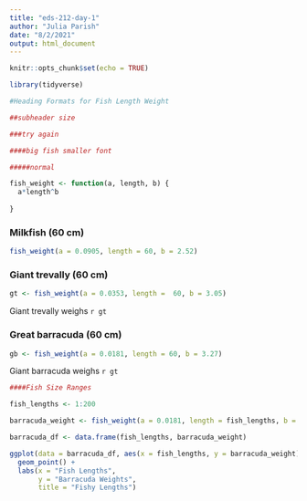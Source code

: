 ```yaml
---
title: "eds-212-day-1"
author: "Julia Parish"
date: "8/2/2021"
output: html_document
---
```


```r
knitr::opts_chunk$set(echo = TRUE)
```

```r
library(tidyverse)
```
```r
#Heading Formats for Fish Length Weight

##subheader size

###try again

####big fish smaller font

#####normal


```

```r

fish_weight <- function(a, length, b) {
  a*length^b
  
}


```

### Milkfish (60 cm) 

```r
fish_weight(a = 0.0905, length = 60, b = 2.52)


```

### Giant trevally (60 cm)

```r

gt <- fish_weight(a = 0.0353, length =  60, b = 3.05)

```

Giant trevally weighs `r gt`

### Great barracuda (60 cm)

```r

gb <- fish_weight(a = 0.0181, length = 60, b = 3.27)

```

Giant barracuda weighs `r gt`

```r

####Fish Size Ranges

fish_lengths <- 1:200

```

```r

barracuda_weight <- fish_weight(a = 0.0181, length = fish_lengths, b = 3.27)

```

```r

barracuda_df <- data.frame(fish_lengths, barracuda_weight)

```

```r

ggplot(data = barracuda_df, aes(x = fish_lengths, y = barracuda_weight)) + 
  geom_point() +
  labs(x = "Fish Lengths", 
       y = "Barracuda Weights",
       title = "Fishy Lengths")

```




